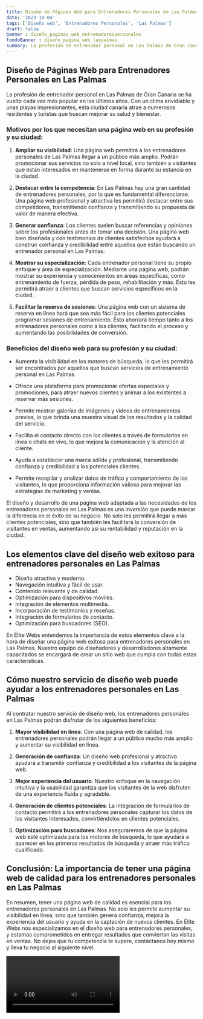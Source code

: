```yaml
---
title: Diseño de Páginas Web para Entrenadores Personales en Las Palmas
date: '2023-10-04'
tags: ['Diseño web', 'Entrenadores Personales', 'Las Palmas']
draft: false
banner : diseño_paginas_web_entrenadorespersonales
fondoBanner : diseño_pagina_web_laspalmas
summary: La profesión de entrenador personal en Las Palmas de Gran Canaria se ha vuelto cada vez más popular en los últimos años. Con un clima envidiable y unas playas impresionantes, esta ciudad canaria atrae a numerosos residentes y turistas que buscan mejorar su salud y bienestar.
---
```


## Diseño de Páginas Web para Entrenadores Personales en Las Palmas

La profesión de entrenador personal en Las Palmas de Gran Canaria se ha vuelto cada vez más popular en los últimos años. Con un clima envidiable y unas playas impresionantes, esta ciudad canaria atrae a numerosos residentes y turistas que buscan mejorar su salud y bienestar.

### Motivos por los que necesitan una página web en su profesión y su ciudad:

1. **Ampliar su visibilidad**: Una página web permitirá a los entrenadores personales de Las Palmas llegar a un público más amplio. Podrán promocionar sus servicios no solo a nivel local, sino también a visitantes que están interesados en mantenerse en forma durante su estancia en la ciudad.

2. **Destacar entre la competencia**: En Las Palmas hay una gran cantidad de entrenadores personales, por lo que es fundamental diferenciarse. Una página web profesional y atractiva les permitirá destacar entre sus competidores, transmitiendo confianza y transmitiendo su propuesta de valor de manera efectiva.

3. **Generar confianza**: Los clientes suelen buscar referencias y opiniones sobre los profesionales antes de tomar una decisión. Una página web bien diseñada y con testimonios de clientes satisfechos ayudará a construir confianza y credibilidad entre aquellos que están buscando un entrenador personal en Las Palmas.

4. **Mostrar su especialización**: Cada entrenador personal tiene su propio enfoque y área de especialización. Mediante una página web, podrán mostrar su experiencia y conocimientos en áreas específicas, como entrenamiento de fuerza, pérdida de peso, rehabilitación y más. Esto les permitirá atraer a clientes que buscan servicios específicos en la ciudad.

5. **Facilitar la reserva de sesiones**: Una página web con un sistema de reserva en línea hará que sea más fácil para los clientes potenciales programar sesiones de entrenamiento. Esto ahorrará tiempo tanto a los entrenadores personales como a los clientes, facilitando el proceso y aumentando las posibilidades de conversión.

### Beneficios del diseño web para su profesión y su ciudad:

- Aumenta la visibilidad en los motores de búsqueda, lo que les permitirá ser encontrados por aquellos que buscan servicios de entrenamiento personal en Las Palmas.

- Ofrece una plataforma para promocionar ofertas especiales y promociones, para atraer nuevos clientes y animar a los existentes a reservar más sesiones.

- Permite mostrar galerías de imágenes y vídeos de entrenamientos previos, lo que brinda una muestra visual de los resultados y la calidad del servicio.

- Facilita el contacto directo con los clientes a través de formularios en línea o chats en vivo, lo que mejora la comunicación y la atención al cliente.

- Ayuda a establecer una marca sólida y profesional, transmitiendo confianza y credibilidad a los potenciales clientes.

- Permite recopilar y analizar datos de tráfico y comportamiento de los visitantes, lo que proporciona información valiosa para mejorar las estrategias de marketing y ventas.

El diseño y desarrollo de una página web adaptada a las necesidades de los entrenadores personales en Las Palmas es una inversión que puede marcar la diferencia en el éxito de su negocio. No solo les permitirá llegar a más clientes potenciales, sino que también les facilitará la conversión de visitantes en ventas, aumentando así su rentabilidad y reputación en la ciudad.

<GifSeo />

<Cta />

## Los elementos clave del diseño web exitoso para entrenadores personales en Las Palmas

- Diseño atractivo y moderno.
- Navegación intuitiva y fácil de usar.
- Contenido relevante y de calidad.
- Optimización para dispositivos móviles.
- Integración de elementos multimedia.
- Incorporación de testimonios y reseñas.
- Integración de formularios de contacto.
- Optimización para buscadores (SEO).

En Élite Webs entendemos la importancia de estos elementos clave a la hora de diseñar una página web exitosa para entrenadores personales en Las Palmas. Nuestro equipo de diseñadores y desarrolladores altamente capacitados se encargará de crear un sitio web que cumpla con todas estas características.

## Cómo nuestro servicio de diseño web puede ayudar a los entrenadores personales en Las Palmas

Al contratar nuestro servicio de diseño web, los entrenadores personales en Las Palmas podrán disfrutar de los siguientes beneficios:

1. **Mayor visibilidad en línea**: Con una página web de calidad, los entrenadores personales podrán llegar a un público mucho más amplio y aumentar su visibilidad en línea.

2. **Generación de confianza**: Un diseño web profesional y atractivo ayudará a transmitir confianza y credibilidad a los visitantes de la página web.

3. **Mejor experiencia del usuario**: Nuestro enfoque en la navegación intuitiva y la usabilidad garantiza que los visitantes de la web disfruten de una experiencia fluida y agradable.

4. **Generación de clientes potenciales**: La integración de formularios de contacto permitirá a los entrenadores personales capturar los datos de los visitantes interesados, convirtiéndolos en clientes potenciales.

5. **Optimización para buscadores**: Nos aseguraremos de que la página web esté optimizada para los motores de búsqueda, lo que ayudará a aparecer en los primeros resultados de búsqueda y atraer más tráfico cualificado.

## Conclusión: La importancia de tener una página web de calidad para los entrenadores personales en Las Palmas

En resumen, tener una página web de calidad es esencial para los entrenadores personales en Las Palmas. No solo les permite aumentar su visibilidad en línea, sino que también genera confianza, mejora la experiencia del usuario y ayuda en la captación de nuevos clientes. En Élite Webs nos especializamos en el diseño web para entrenadores personales, y estamos comprometidos en entregar resultados que conviertan las visitas en ventas. No dejes que tu competencia te supere, contáctanos hoy mismo y lleva tu negocio al siguiente nivel.

<Video />

<CtaBot job='Entrenadores Personales' city='Las Palmas'/>

<Gmaps query='Las Palmas+españa+maps' />